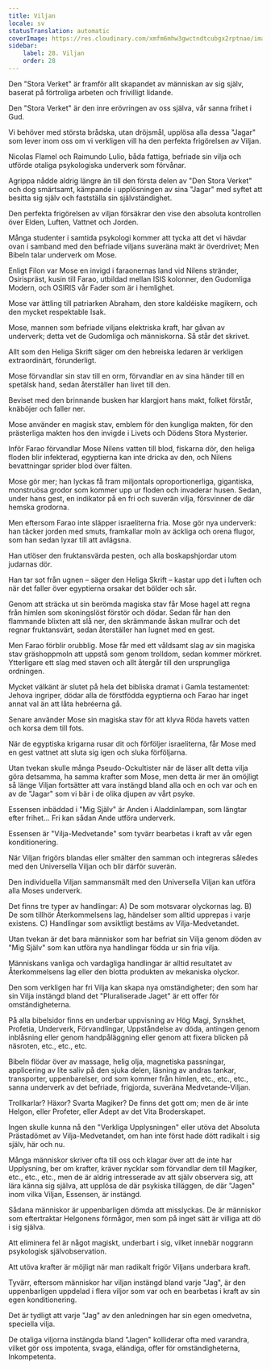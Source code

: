 ```yaml
---
title: Viljan
locale: sv
statusTranslation: automatic
coverImage: https://res.cloudinary.com/xmfm6mhw3gwctndtcubgx2rptnae/image/upload/v1740468922/small_cover_tratado_de_psicologia_revolucionaria_a4c0dca4e0.webp
sidebar:
    label: 28. Viljan
    order: 28
---
```

Den "Stora Verket" är framför allt skapandet av människan av sig själv, baserat på förtroliga arbeten och frivilligt lidande.

Den "Stora Verket" är den inre erövringen av oss själva, vår sanna frihet i Gud.

Vi behöver med största brådska, utan dröjsmål, upplösa alla dessa "Jagar" som lever inom oss om vi verkligen vill ha den perfekta frigörelsen av Viljan.

Nicolas Flamel och Raimundo Lulio, båda fattiga, befriade sin vilja och utförde otaliga psykologiska underverk som förvånar.

Agrippa nådde aldrig längre än till den första delen av "Den Stora Verket" och dog smärtsamt, kämpande i upplösningen av sina "Jagar" med syftet att besitta sig själv och fastställa sin självständighet.

Den perfekta frigörelsen av viljan försäkrar den vise den absoluta kontrollen över Elden, Luften, Vattnet och Jorden.

Många studenter i samtida psykologi kommer att tycka att det vi hävdar ovan i samband med den befriade viljans suveräna makt är överdrivet; Men Bibeln talar underverk om Mose.

Enligt Filon var Mose en invigd i faraonernas land vid Nilens stränder, Osirispräst, kusin till Farao, utbildad mellan ISIS kolonner, den Gudomliga Modern, och OSIRIS vår Fader som är i hemlighet.

Mose var ättling till patriarken Abraham, den store kaldéiske magikern, och den mycket respektable Isak.

Mose, mannen som befriade viljans elektriska kraft, har gåvan av underverk; detta vet de Gudomliga och människorna. Så står det skrivet.

Allt som den Heliga Skrift säger om den hebreiska ledaren är verkligen extraordinärt, förunderligt.

Mose förvandlar sin stav till en orm, förvandlar en av sina händer till en spetälsk hand, sedan återställer han livet till den.

Beviset med den brinnande busken har klargjort hans makt, folket förstår, knäböjer och faller ner.

Mose använder en magisk stav, emblem för den kungliga makten, för den prästerliga makten hos den invigde i Livets och Dödens Stora Mysterier.

Inför Farao förvandlar Mose Nilens vatten till blod, fiskarna dör, den heliga floden blir infekterad, egyptierna kan inte dricka av den, och Nilens bevattningar sprider blod över fälten.

Mose gör mer; han lyckas få fram miljontals oproportionerliga, gigantiska, monstruösa grodor som kommer upp ur floden och invaderar husen. Sedan, under hans gest, en indikator på en fri och suverän vilja, försvinner de där hemska grodorna.

Men eftersom Farao inte släpper israeliterna fria. Mose gör nya underverk: han täcker jorden med smuts, framkallar moln av äckliga och orena flugor, som han sedan lyxar till att avlägsna.

Han utlöser den fruktansvärda pesten, och alla boskapshjordar utom judarnas dör.

Han tar sot från ugnen – säger den Heliga Skrift – kastar upp det i luften och när det faller över egyptierna orsakar det bölder och sår.

Genom att sträcka ut sin berömda magiska stav får Mose hagel att regna från himlen som skoningslöst förstör och dödar. Sedan får han den flammande blixten att slå ner, den skrämmande åskan mullrar och det regnar fruktansvärt, sedan återställer han lugnet med en gest.

Men Farao förblir orubblig. Mose får med ett våldsamt slag av sin magiska stav gräshoppmoln att uppstå som genom trolldom, sedan kommer mörkret. Ytterligare ett slag med staven och allt återgår till den ursprungliga ordningen.

Mycket välkänt är slutet på hela det bibliska dramat i Gamla testamentet: Jehova ingriper, dödar alla de förstfödda egyptierna och Farao har inget annat val än att låta hebréerna gå.

Senare använder Mose sin magiska stav för att klyva Röda havets vatten och korsa dem till fots.

När de egyptiska krigarna rusar dit och förföljer israeliterna, får Mose med en gest vattnet att sluta sig igen och sluka förföljarna.

Utan tvekan skulle många Pseudo-Ockultister när de läser allt detta vilja göra detsamma, ha samma krafter som Mose, men detta är mer än omöjligt så länge Viljan fortsätter att vara instängd bland alla och en och var och en av de "Jagar" som vi bär i de olika djupen av vårt psyke.

Essensen inbäddad i "Mig Själv" är Anden i Aladdinlampan, som längtar efter frihet... Fri kan sådan Ande utföra underverk.

Essensen är "Vilja-Medvetande" som tyvärr bearbetas i kraft av vår egen konditionering.

När Viljan frigörs blandas eller smälter den samman och integreras således med den Universella Viljan och blir därför suverän.

Den individuella Viljan sammansmält med den Universella Viljan kan utföra alla Moses underverk.

Det finns tre typer av handlingar: A) De som motsvarar olyckornas lag. B) De som tillhör Återkommelsens lag, händelser som alltid upprepas i varje existens. C) Handlingar som avsiktligt bestäms av Vilja-Medvetandet.

Utan tvekan är det bara människor som har befriat sin Vilja genom döden av "Mig Själv" som kan utföra nya handlingar födda ur sin fria vilja.

Människans vanliga och vardagliga handlingar är alltid resultatet av Återkommelsens lag eller den blotta produkten av mekaniska olyckor.

Den som verkligen har fri Vilja kan skapa nya omständigheter; den som har sin Vilja instängd bland det "Pluraliserade Jaget" är ett offer för omständigheterna.

På alla bibelsidor finns en underbar uppvisning av Hög Magi, Synskhet, Profetia, Underverk, Förvandlingar, Uppståndelse av döda, antingen genom inblåsning eller genom handpåläggning eller genom att fixera blicken på näsroten, etc., etc., etc.

Bibeln flödar över av massage, helig olja, magnetiska passningar, applicering av lite saliv på den sjuka delen, läsning av andras tankar, transporter, uppenbarelser, ord som kommer från himlen, etc., etc., etc., sanna underverk av det befriade, frigjorda, suveräna Medvetande-Viljan.

Trollkarlar? Häxor? Svarta Magiker? De finns det gott om; men de är inte Helgon, eller Profeter, eller Adept av det Vita Broderskapet.

Ingen skulle kunna nå den "Verkliga Upplysningen" eller utöva det Absoluta Prästadömet av Vilja-Medvetandet, om han inte först hade dött radikalt i sig själv, här och nu.

Många människor skriver ofta till oss och klagar över att de inte har Upplysning, ber om krafter, kräver nycklar som förvandlar dem till Magiker, etc., etc., etc., men de är aldrig intresserade av att själv observera sig, att lära känna sig själva, att upplösa de där psykiska tilläggen, de där "Jagen" inom vilka Viljan, Essensen, är instängd.

Sådana människor är uppenbarligen dömda att misslyckas. De är människor som eftertraktar Helgonens förmågor, men som på inget sätt är villiga att dö i sig själva.

Att eliminera fel är något magiskt, underbart i sig, vilket innebär noggrann psykologisk självobservation.

Att utöva krafter är möjligt när man radikalt frigör Viljans underbara kraft.

Tyvärr, eftersom människor har viljan instängd bland varje "Jag", är den uppenbarligen uppdelad i flera viljor som var och en bearbetas i kraft av sin egen konditionering.

Det är tydligt att varje "Jag" av den anledningen har sin egen omedvetna, speciella vilja.

De otaliga viljorna instängda bland "Jagen" kolliderar ofta med varandra, vilket gör oss impotenta, svaga, eländiga, offer för omständigheterna, Inkompetenta.

